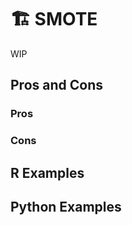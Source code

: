 # 🏗️ SMOTE {#sec-imbalenced-smote}

WIP

## Pros and Cons

### Pros

### Cons

## R Examples

## Python Examples

